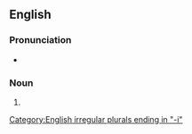 ==English==

===Pronunciation===
* {{IPA|/ˈkæ.θɪˌtaɪ/|/kəˈθɪ.taɪ/|lang=en}}

===Noun===
{{head|en|noun form}}

# {{plural of|cathetus|lang=en}}

[[Category:English irregular plurals ending in "-i"]]